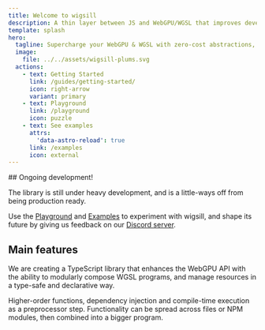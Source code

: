 ```yaml
---
title: Welcome to wigsill
description: A thin layer between JS and WebGPU/WGSL that improves development experience and allows for faster iteration.
template: splash
hero:
  tagline: Supercharge your WebGPU & WGSL with zero-cost abstractions, type-safe data transfer and dependency injection.
  image:
    file: ../../assets/wigsill-plums.svg
  actions:
    - text: Getting Started
      link: /guides/getting-started/
      icon: right-arrow
      variant: primary
    - text: Playground
      link: /playground
      icon: puzzle
    - text: See examples
      attrs:
        'data-astro-reload': true
      link: /examples
      icon: external
---
```



<Card>
## Ongoing development!

The library is still under heavy development, and is a little-ways off from being production ready.

Use the [Playground](/playground) and <a href="/examples" data-astro-reload>Examples</a> to experiment with wigsill, and shape its future
by giving us feedback on our <a href="https://discord.com/invite/2gjSqPQc9Q" target="_blank" rel="noopener">Discord server</a>.
</Card>

## Main features

We are creating a TypeScript library that enhances the WebGPU API with the ability to modularly compose
WGSL programs, and manage resources in a type-safe and declarative way.


<CardGrid stagger>
	<Card title="More flexibility at zero runtime cost" icon="star">
		Higher-order functions, dependency injection and compile-time execution as a preprocessor step.
	</Card>
	<Card title="Modular" icon="puzzle">
		Functionality can be spread across files or NPM modules, then combined into a bigger program.
	</Card>
</CardGrid>
